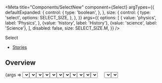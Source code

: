 

<Meta
  title="Components/SelectNew"
  component={Select}
  argTypes={{
    defaultExpanded: {
      control: {
        type: 'boolean',
      },
    },
    size: {
      control: {
        type: 'select',
        options: SELECT_SIZE,
      },
    },
  }}
  args={{
    options: [
      {
        value: 'physics',
        label: 'Physics',
      },
      {value: 'history', label: 'History'},
      {value: 'science', label: 'Science'},
    ],
    disabled: false,
    size: SELECT_SIZE.M,
  }}
/>

<PageHeader>Select</PageHeader>

- [Stories](#stories)

## Overview

<Canvas>
  <Story name="Default">{args => <Select {...args} />}</Story>
</Canvas>

<ArgsTable story="Default" />

## Stories

### With option select

<Canvas>
  <Story name="With option select">
    {args => {
      const [selectedOptions, setSelectedOptions] = React.useState([]);
      return (
        <Select
          {...args}
          selectedOptions={selectedOptions}
          onOptionChange={option => {
            setSelectedOptions([option]);
          }}
        />
      );
    }}
  </Story>
</Canvas>

### Default expanded

<Canvas>
  <Story name="Default expanded">
    {args => {
      return <Select {...args} defaultExpanded />;
    }}
  </Story>
</Canvas>

### With icons

<Canvas>
  <Story
    name="With icons"
    args={{
      withIcons: true,
      options: [
        {value: 'physics', label: 'Physics', iconName: 'physics'},
        {value: 'history', label: 'History', iconName: 'history'},
        {value: 'science', label: 'Science', iconName: 'science'},
      ],
    }}
  >
    {args => {
      const [selectedOptions, setSelectedOptions] = React.useState([]);
      return (
        <Select
          {...args}
          selectedOptions={selectedOptions}
          onOptionChange={option => {
            setSelectedOptions([option]);
          }}
        />
      );
    }}
  </Story>
</Canvas>

### With long option label

<Canvas>
  <Story
    name="With long option label"
    args={{
      withIcons: true,
      options: [
        {
          value: 'tv',
          label: 'Usłyszałem o Brainly w reklamie telewizyjnej w telewizji',
          iconName: 'physics',
        },
        {value: 'fb', label: 'Media społecznościowe', iconName: 'history'},
        {
          value: 'search',
          label: 'Wyszukiwarka internetowa',
          iconName: 'science',
        },
      ],
    }}
  >
    {args => {
      const [selectedOptions, setSelectedOptions] = React.useState([]);
      return (
        <Select
          {...args}
          selectedOptions={selectedOptions}
          onOptionChange={option => {
            setSelectedOptions([option]);
          }}
        />
      );
    }}
  </Story>
</Canvas>

### With multiple options select

<Canvas>
  <Story name="With multiple options select">
    {args => {
      const [selectedOptions, setSelectedOptions] = React.useState([]);
      const handleOptionChange = option => {
        // If it was not present, add it
        if (!selectedOptions.find(item => item.value === option.value))
          setSelectedOptions([...selectedOptions, option]);
        else {
          // else, remove from array of selected options
          setSelectedOptions(
            [...selectedOptions].filter(item => item.value !== option.value)
          );
        }
      };
      return (
        <Select
          {...args}
          selectedOptions={selectedOptions}
          onOptionChange={option => {
            handleOptionChange(option);
          }}
          multiSelect
        />
      );
    }}
  </Story>
</Canvas>

### With preselected multiple options

<Canvas>
  <Story name="With preselected multiple options">
    {args => {
      const [selectedOptions, setSelectedOptions] = React.useState([
        args.options[1],
        args.options[2],
      ]);
      const handleOptionChange = option => {
        // If it was not present, add it
        if (!selectedOptions.find(item => item.value === option.value))
          setSelectedOptions([...selectedOptions, option]);
        else {
          // else, remove from array of selected options
          setSelectedOptions(
            [...selectedOptions].filter(item => item.value !== option.value)
          );
        }
      };
      return (
        <Select
          {...args}
          selectedOptions={selectedOptions}
          onOptionChange={option => {
            handleOptionChange(option);
          }}
          multiSelect
        />
      );
    }}
  </Story>
</Canvas>

### With space constraints

<Canvas>
  <Story
    name="With space constraints"
    height="100%"
    args={{
      withIcons: true,
      options: [
        {
          value: 'tv',
          label: 'Usłyszałem o Brainly w reklamie telewizyjnej w telewizji',
          iconName: 'physics',
        },
        {value: 'fb', label: 'Media społecznościowe', iconName: 'history'},
        {
          value: 'search',
          label: 'Wyszukiwarka internetowa',
          iconName: 'science',
        },
        {
          value: 'search1',
          label: 'Wyszukiwarka internetowa',
          iconName: 'science',
        },
        {
          value: 'search2',
          label: 'Wyszukiwarka internetowa',
          iconName: 'science',
        },
        {
          value: 'search3',
          label: 'Wyszukiwarka internetowa',
          iconName: 'science',
        },
        {
          value: 'search4',
          label: 'Wyszukiwarka internetowa',
          iconName: 'science',
        },
        {
          value: 'search5',
          label: 'Wyszukiwarka internetowa',
          iconName: 'science',
        },
      ],
    }}
  >
    {args => {
      const [selectedOptions, setSelectedOptions] = React.useState([]);
      React.useEffect(() => {
        document.getElementById('selectId').scrollIntoView();
      }, []);
      return (
        <div>
          <Text>
            Scroll the layout vertically and horizontally and see how the Select
            position affects the popup position
          </Text>
          <div
            style={{
              border: '1px solid gray',
              height: '400px',
              width: '800px',
              overflow: 'scroll',
              resize: 'auto',
            }}
          >
            <Flex
              style={{
                height: '1000px',
                width: '2000px',
              }}
              direction="column"
              alignItems="center"
              justifyContent="center"
            >
              <Select
                {...args}
                id="selectId"
                selectedOptions={selectedOptions}
                onOptionChange={option => {
                  setSelectedOptions([option]);
                }}
              />
            </Flex>
          </div>
        </div>
      );
    }}
  </Story>
</Canvas>

### With long list

<Canvas>
  <Story
    name="With long list"
    height="100%"
    args={{
      options: [
        {value: 'physics', label: 'Physics'},
        {value: 'history', label: 'History'},
        {value: 'science', label: 'Science'},
        {value: 'physics2', label: 'Physics'},
        {value: 'history2', label: 'History'},
        {value: 'science2', label: 'Science'},
        {value: 'physics3', label: 'Physics'},
        {value: 'history3', label: 'History'},
        {value: 'science3', label: 'Science'},
        {value: 'physics4', label: 'Physics'},
        {value: 'history4', label: 'History'},
        {value: 'science4', label: 'Science'},
        {value: 'physics5', label: 'Physics'},
        {value: 'history5', label: 'History'},
        {value: 'science5', label: 'Science'},
        {value: 'physics6', label: 'Physics'},
        {value: 'history6', label: 'History'},
        {value: 'science6', label: 'Science'},
      ],
    }}
  >
    {args => {
      const [selectedOptions, setSelectedOptions] = React.useState([]);
      return (
        <Select
          {...args}
          selectedOptions={selectedOptions}
          onOptionChange={option => {
            setSelectedOptions([option]);
          }}
        />
      );
    }}
  </Story>
</Canvas>

### Sizes

<Canvas>
  <Story
    name="Sizes"
    height="100%"
    args={{
      withIcons: true,
      options: [
        {
          value: 'art',
          label: 'Art',
          iconName: 'art',
        },
        {value: 'math', label: 'Math', iconName: 'mathematics'},
        {
          value: 'biology',
          label: 'Biology',
          iconName: 'biology',
        },
      ],
    }}
  >
    {args => {
      return (
        <Flex direction="row">
          {Object.values(SELECT_SIZE).map(size => (
            <Flex direction="column" style={{width: '200px', padding: '10px'}}>
              <Text>{size}</Text>
              <Select {...args} defaultExpanded size={size} />
            </Flex>
          ))}
        </Flex>
      );
    }}
  </Story>
</Canvas>

### Variants

<Canvas>
  <Story name="Variants">
    {args => (
      <div>
        <StoryVariantTable>
          <thead>
            <tr>
              <th />
              <th>
                <Headline
                  extraBold
                  transform="uppercase"
                  type="span"
                  color="text-gray-40"
                  size="medium"
                >
                  default
                </Headline>
              </th>
              <th>
                <Headline
                  extraBold
                  transform="uppercase"
                  type="span"
                  color="text-gray-40"
                  size="medium"
                >
                  disabled
                </Headline>
              </th>
              <th>
                <Headline
                  extraBold
                  transform="uppercase"
                  type="span"
                  color="text-gray-40"
                  size="medium"
                >
                  valid
                </Headline>
              </th>
              <th>
                <Headline
                  extraBold
                  transform="uppercase"
                  type="span"
                  color="text-gray-40"
                  size="medium"
                >
                  invalid
                </Headline>
              </th>
            </tr>
          </thead>
          <tbody>
            {Object.values(SELECT_SIZE).map(size => (
              <tr key={size}>
                <td>
                  <Headline
                    extraBold
                    transform="uppercase"
                    type="span"
                    color="text-gray-40"
                    size="medium"
                  >
                    {size}
                  </Headline>
                </td>
                <td>
                  <Flex justifyContent="center">
                    <Select key={size} {...args} size={size} />
                  </Flex>
                </td>
                <td>
                  <Flex justifyContent="center">
                    <Select key={size} {...args} size={size} disabled />
                  </Flex>
                </td>
                <td>
                  <Flex justifyContent="center">
                    <Select key={size} {...args} size={size} valid />
                  </Flex>
                </td>
                <td>
                  <Flex justifyContent="center">
                    <Select key={size} {...args} size={size} invalid />
                  </Flex>
                </td>
              </tr>
            ))}
          </tbody>
        </StoryVariantTable>
      </div>
    )}
  </Story>
</Canvas>
